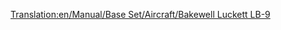 [[Translation:en/Manual/Base Set/Aircraft/Bakewell Luckett LB-9]]

{{it/Manuale/Set base/Aeromobili/StatAeroplani|Name=Bakewell Luckett LB-9
|Image=[[File:en/Manual/Base Set/Aircraft/McDonnellDouglasDC-9.png|Bakewell Luckett LB-9]]
|Costo=69.726
|Velocità=952
|Annuale=8436
|Progettato=1964
|Vita=26
|Tipo=Piccolo
|Capacità=100 passeggeri e 15 sacchi postali
|Riadattabile=
*115 sacchi postali
*58 casse di beni
*29 tonnellate di cibo, borse di valor o sacchi di oro/diamanti
|Descrizione=Un aereo a reazione standard. Questo aereo veloce opererà bene su aeroporti piccoli e minori.
|Real-lifeWikilink=McDonnell Douglas DC-9
|Real-life=[https://it.wikipedia.org/wiki/Douglas_DC-9 McDonnell Douglas DC-9]
}}